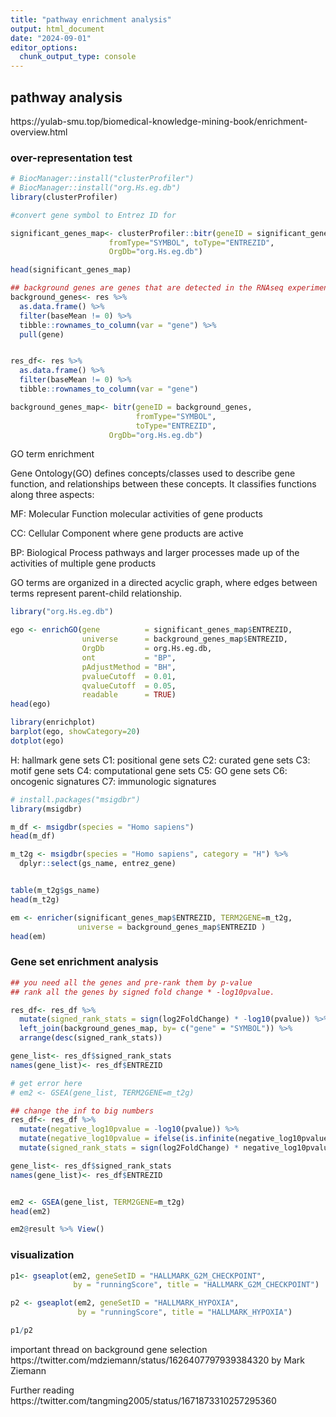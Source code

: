 ```yaml
---
title: "pathway enrichment analysis"
output: html_document
date: "2024-09-01"
editor_options: 
  chunk_output_type: console
---
```


## pathway analysis

https://yulab-smu.top/biomedical-knowledge-mining-book/enrichment-overview.html

### over-representation test

```r
# BiocManager::install("clusterProfiler")
# BiocManager::install("org.Hs.eg.db")
library(clusterProfiler)

#convert gene symbol to Entrez ID for 

significant_genes_map<- clusterProfiler::bitr(geneID = significant_genes,
                      fromType="SYMBOL", toType="ENTREZID",
                      OrgDb="org.Hs.eg.db")

head(significant_genes_map)

## background genes are genes that are detected in the RNAseq experiment 
background_genes<- res %>% 
  as.data.frame() %>% 
  filter(baseMean != 0) %>%
  tibble::rownames_to_column(var = "gene") %>%
  pull(gene)


res_df<- res %>% 
  as.data.frame() %>% 
  filter(baseMean != 0) %>%
  tibble::rownames_to_column(var = "gene")

background_genes_map<- bitr(geneID = background_genes, 
                            fromType="SYMBOL", 
                            toType="ENTREZID",
                      OrgDb="org.Hs.eg.db")
```

GO term enrichment 

Gene Ontology(GO) defines concepts/classes used to describe gene function, and relationships between these concepts. It classifies functions along three aspects:

MF: Molecular Function
molecular activities of gene products

CC: Cellular Component
where gene products are active

BP: Biological Process
pathways and larger processes made up of the activities of multiple gene products

GO terms are organized in a directed acyclic graph, where edges between terms represent parent-child relationship.

```r
library("org.Hs.eg.db")

ego <- enrichGO(gene          = significant_genes_map$ENTREZID,
                universe      = background_genes_map$ENTREZID,
                OrgDb         = org.Hs.eg.db,
                ont           = "BP",
                pAdjustMethod = "BH",
                pvalueCutoff  = 0.01,
                qvalueCutoff  = 0.05,
                readable      = TRUE)
head(ego)

library(enrichplot)
barplot(ego, showCategory=20) 
dotplot(ego)
```


H: hallmark gene sets
C1: positional gene sets
C2: curated gene sets
C3: motif gene sets
C4: computational gene sets
C5: GO gene sets
C6: oncogenic signatures
C7: immunologic signatures


```r
# install.packages("msigdbr")
library(msigdbr)

m_df <- msigdbr(species = "Homo sapiens")
head(m_df)

m_t2g <- msigdbr(species = "Homo sapiens", category = "H") %>% 
  dplyr::select(gs_name, entrez_gene)


table(m_t2g$gs_name)
head(m_t2g)

em <- enricher(significant_genes_map$ENTREZID, TERM2GENE=m_t2g, 
               universe = background_genes_map$ENTREZID )
head(em)
```

### Gene set enrichment analysis

```r
## you need all the genes and pre-rank them by p-value
## rank all the genes by signed fold change * -log10pvalue.

res_df<- res_df %>% 
  mutate(signed_rank_stats = sign(log2FoldChange) * -log10(pvalue)) %>%
  left_join(background_genes_map, by= c("gene" = "SYMBOL")) %>%
  arrange(desc(signed_rank_stats))

gene_list<- res_df$signed_rank_stats
names(gene_list)<- res_df$ENTREZID

# get error here
# em2 <- GSEA(gene_list, TERM2GENE=m_t2g)

## change the inf to big numbers
res_df<- res_df %>%
  mutate(negative_log10pvalue = -log10(pvalue)) %>%
  mutate(negative_log10pvalue = ifelse(is.infinite(negative_log10pvalue), 1000, negative_log10pvalue)) %>%
  mutate(signed_rank_stats = sign(log2FoldChange) * negative_log10pvalue)

gene_list<- res_df$signed_rank_stats
names(gene_list)<- res_df$ENTREZID


em2 <- GSEA(gene_list, TERM2GENE=m_t2g)
head(em2)

em2@result %>% View()
```

### visualization 


```r
p1<- gseaplot(em2, geneSetID = "HALLMARK_G2M_CHECKPOINT", 
              by = "runningScore", title = "HALLMARK_G2M_CHECKPOINT")

p2 <- gseaplot(em2, geneSetID = "HALLMARK_HYPOXIA", 
               by = "runningScore", title = "HALLMARK_HYPOXIA")

p1/p2
```


important thread on background gene selection https://twitter.com/mdziemann/status/1626407797939384320 by Mark Ziemann

Further reading https://twitter.com/tangming2005/status/1671873310257295360

